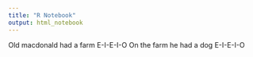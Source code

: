 ```yaml
---
title: "R Notebook"
output: html_notebook
---
```


Old macdonald had a farm
E-I-E-I-O
On the farm he had a dog
E-I-E-I-O